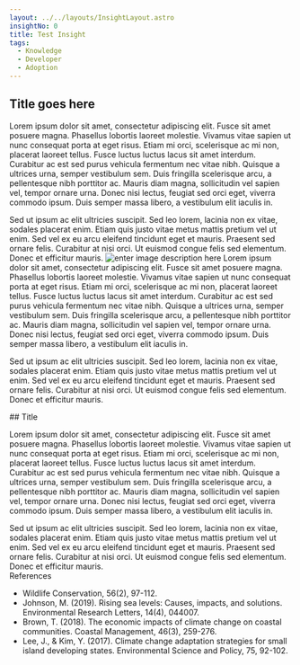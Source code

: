 ```yaml
---
layout: ../../layouts/InsightLayout.astro
insightNo: 0
title: Test Insight
tags:
  - Knowledge
  - Developer
  - Adoption
---
```



## Title goes here

Lorem ipsum dolor sit amet, consectetur adipiscing elit. Fusce sit amet posuere magna. Phasellus lobortis laoreet molestie. Vivamus vitae sapien ut nunc consequat porta at eget risus. Etiam mi orci, scelerisque ac mi non, placerat laoreet tellus. Fusce luctus luctus lacus sit amet interdum. Curabitur ac est sed purus vehicula fermentum nec vitae nibh. Quisque a ultrices urna, semper vestibulum sem. Duis fringilla scelerisque arcu, a pellentesque nibh porttitor ac. Mauris diam magna, sollicitudin vel sapien vel, tempor ornare urna. Donec nisi lectus, feugiat sed orci eget, viverra commodo ipsum. Duis semper massa libero, a vestibulum elit iaculis in.

Sed ut ipsum ac elit ultricies suscipit. Sed leo lorem, lacinia non ex vitae, sodales placerat enim. Etiam quis justo vitae metus mattis pretium vel ut enim. Sed vel ex eu arcu eleifend tincidunt eget et mauris. Praesent sed ornare felis. Curabitur at nisi orci. Ut euismod congue felis sed elementum. Donec et efficitur mauris.
![enter image description here](/images/og-image.png)
Lorem ipsum dolor sit amet, consectetur adipiscing elit. Fusce sit amet posuere magna. Phasellus lobortis laoreet molestie. Vivamus vitae sapien ut nunc consequat porta at eget risus. Etiam mi orci, scelerisque ac mi non, placerat laoreet tellus. Fusce luctus luctus lacus sit amet interdum. Curabitur ac est sed purus vehicula fermentum nec vitae nibh. Quisque a ultrices urna, semper vestibulum sem. Duis fringilla scelerisque arcu, a pellentesque nibh porttitor ac. Mauris diam magna, sollicitudin vel sapien vel, tempor ornare urna. Donec nisi lectus, feugiat sed orci eget, viverra commodo ipsum. Duis semper massa libero, a vestibulum elit iaculis in.

Sed ut ipsum ac elit ultricies suscipit. Sed leo lorem, lacinia non ex vitae, sodales placerat enim. Etiam quis justo vitae metus mattis pretium vel ut enim. Sed vel ex eu arcu eleifend tincidunt eget et mauris. Praesent sed ornare felis. Curabitur at nisi orci. Ut euismod congue felis sed elementum. Donec et efficitur mauris.

<Temp />
## Title

Lorem ipsum dolor sit amet, consectetur adipiscing elit. Fusce sit amet posuere magna. Phasellus lobortis laoreet molestie. Vivamus vitae sapien ut nunc consequat porta at eget risus. Etiam mi orci, scelerisque ac mi non, placerat laoreet tellus. Fusce luctus luctus lacus sit amet interdum. Curabitur ac est sed purus vehicula fermentum nec vitae nibh. Quisque a ultrices urna, semper vestibulum sem. Duis fringilla scelerisque arcu, a pellentesque nibh porttitor ac. Mauris diam magna, sollicitudin vel sapien vel, tempor ornare urna. Donec nisi lectus, feugiat sed orci eget, viverra commodo ipsum. Duis semper massa libero, a vestibulum elit iaculis in.

Sed ut ipsum ac elit ultricies suscipit. Sed leo lorem, lacinia non ex vitae, sodales placerat enim. Etiam quis justo vitae metus mattis pretium vel ut enim. Sed vel ex eu arcu eleifend tincidunt eget et mauris. Praesent sed ornare felis. Curabitur at nisi orci. Ut euismod congue felis sed elementum. Donec et efficitur mauris.  
References

- Wildlife Conservation, 56(2), 97-112.
- Johnson, M. (2019). Rising sea levels: Causes, impacts, and solutions. Environmental Research Letters, 14(4), 044007.
- Brown, T. (2018). The economic impacts of climate change on coastal communities. Coastal Management, 46(3), 259-276.
- Lee, J., & Kim, Y. (2017). Climate change adaptation strategies for small island developing states. Environmental Science and Policy, 75, 92-102.
